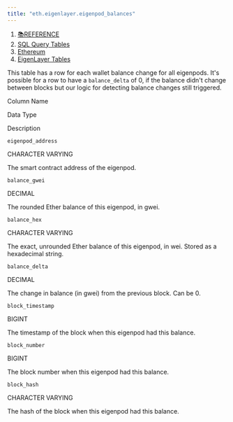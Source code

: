 ```yaml
---
title: "eth.eigenlayer.eigenpod_balances"
---
```


1. [📚REFERENCE](/reference)
2. [SQL Query Tables](/reference/sql-query-tables)
3. [Ethereum](/reference/sql-query-tables/ethereum)
4. [EigenLayer Tables](/reference/sql-query-tables/ethereum/eigenlayer-tables)

This table has a row for each wallet balance change for all eigenpods. It's possible for a row to have a `balance_delta` of 0, if the balance didn't change between blocks but our logic for detecting balance changes still triggered.

Column Name

Data Type

Description

`eigenpod_address`

CHARACTER VARYING

The smart contract address of the eigenpod.

`balance_gwei`

DECIMAL

The rounded Ether balance of this eigenpod, in gwei.

`balance_hex`

CHARACTER VARYING

The exact, unrounded Ether balance of this eigenpod, in wei. Stored as a hexadecimal string.

`balance_delta`

DECIMAL

The change in balance (in gwei) from the previous block. Can be 0.

`block_timestamp`

BIGINT

The timestamp of the block when this eigenpod had this balance.

`block_number`

BIGINT

The block number when this eigenpod had this balance.

`block_hash`

CHARACTER VARYING

The hash of the block when this eigenpod had this balance.
